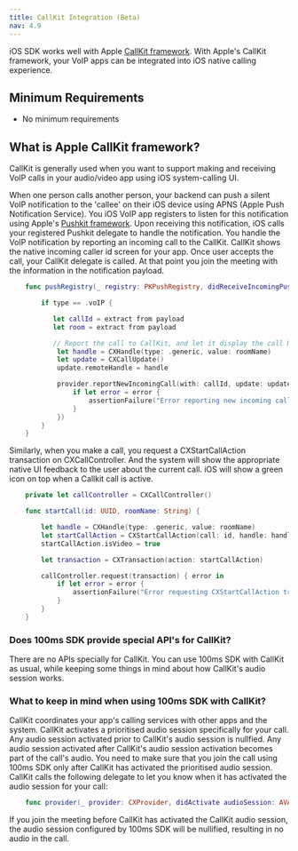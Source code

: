 ```yaml
---
title: CallKit Integration (Beta)
nav: 4.9
---
```


iOS SDK works well with Apple [CallKit framework](https://developer.apple.com/documentation/callkit). With Apple's CallKit framework, your VoIP apps can be integrated into iOS native calling experience.

## Minimum Requirements

-   No minimum requirements

## What is Apple CallKit framework?

CallKit is generally used when you want to support making and receiving VoIP calls in your audio/video app using iOS system-calling UI.

When one person calls another person, your backend can push a silent VoIP notification to the 'callee' on their iOS device using APNS (Apple Push Notification Service). You iOS VoIP app registers to listen for this notification using Apple's [Pushkit framework](https://developer.apple.com/documentation/pushkit). Upon receiving this notification, iOS calls your registered Pushkit delegate to handle the notification. You handle the VoIP notification by reporting an incoming call to the CallKit. CallKit shows the native incoming caller id screen for your app. Once user accepts the call, your CallKit delegate is called. At that point you join the meeting with the information in the notification payload.

```swift
    func pushRegistry(_ registry: PKPushRegistry, didReceiveIncomingPushWith payload: PKPushPayload, for type: PKPushType, completion: @escaping () -> Void) {

        if type == .voIP {

           let callId = extract from payload
           let room = extract from payload

           // Report the call to CallKit, and let it display the call UI.
            let handle = CXHandle(type: .generic, value: roomName)
            let update = CXCallUpdate()
            update.remoteHandle = handle

            provider.reportNewIncomingCall(with: callId, update: update, completion: { error in
                if let error = error {
                    assertionFailure("Error reporting new incoming call: \(error.localizedDescription)")
                }
            })
        }
    }
```

Similarly, when you make a call, you request a CXStartCallAction transaction on CXCallController. And the system will show the appropriate native UI feedback to the user about the current call. iOS will show a green icon on top when a Callkit call is active.

```swift
    private let callController = CXCallController()

    func startCall(id: UUID, roomName: String) {

        let handle = CXHandle(type: .generic, value: roomName)
        let startCallAction = CXStartCallAction(call: id, handle: handle)
        startCallAction.isVideo = true

        let transaction = CXTransaction(action: startCallAction)

        callController.request(transaction) { error in
            if let error = error {
                assertionFailure("Error requesting CXStartCallAction transaction: \(error)")
            }
        }
    }
```

### Does 100ms SDK provide special API's for CallKit?

There are no APIs specially for CallKit. You can use 100ms SDK with CallKit as usual, while keeping some things in mind about how CallKit's audio session works.

### What to keep in mind when using 100ms SDK with CallKit?

CallKit coordinates your app's calling services with other apps and the system. CallKit activates a prioritised audio session specifically for your call. Any audio session activated prior to CallKit's audio session is nullfied. Any audio session activated after CallKit's audio session activation becomes part of the call's audio. You need to make sure that you join the call using 100ms SDK only after CallKit has activated the prioritised audio session. CallKit calls the following delegate to let you know when it has activated the audio session for your call:

```swift
    func provider(_ provider: CXProvider, didActivate audioSession: AVAudioSession)
```

If you join the meeting before CallKit has activated the CallKit audio session, the audio session configured by 100ms SDK will be nullified, resulting in no audio in the call.
